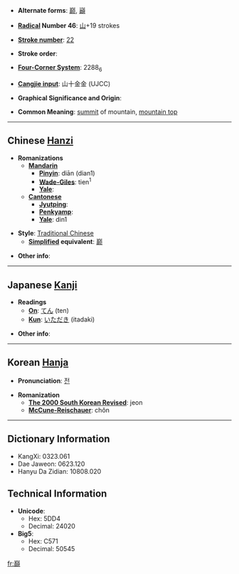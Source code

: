 * '''Alternate forms''': [[巅]], [[巓]]

* '''[[Wiktionary:Chinese radical index| Radical]] Number 46''': [[Wiktionary:Chinese radical index 山|山]]+19 strokes

* '''[[Wiktionary:Chinese total strokes index|Stroke number]]''': [[Wiktionary:Chinese total strokes index 22|22]]

* '''Stroke order''': 

* '''[[Wiktionary:Chinese four corner index|Four-Corner System]]''': 2288<sub>6</sub>

* '''[[Wiktionary:Chinese Cangjie index|Cangjie input]]''': 山十金金 (UJCC)

* '''Graphical Significance and Origin''': 

* '''Common Meaning''': [[summit]] of mountain, [[mountain top]]

----

== Chinese [[Hanzi]] ==

* '''Romanizations'''
** '''[[Mandarin]]'''
*** '''[[Pinyin]]''': diān (dian1)
*** '''[[Wade-Giles]]''': tien<sup>1</sup>
*** '''[[Yale]]''': 
** '''[[Cantonese]]'''
*** '''[[Jyutping]]''':
*** '''[[Penkyamp]]''': 
*** '''[[Yale]]''': din1

* '''Style''': [[Traditional Chinese]] 
** '''[[Simplified Chinese|Simplified]] equivalent''': [[巅]]

* '''Other info''': 

----

== Japanese [[Kanji]] ==

* '''Readings'''
** '''[[On]]''': [[てん]] (ten)
** '''[[Kun]]''': [[いただき]] (itadaki)

* '''Other info''':  

----

== Korean [[Hanja]] ==

* '''Pronunciation''': [[전]]

* '''Romanization'''
** '''[[The 2000 South Korean Revised Romanization|The 2000 South Korean Revised]]''': jeon
** '''[[McCune-Reischauer]]''': chŏn

----

== Dictionary Information ==

* KangXi: 0323.061
* Dae Jaweon: 0623.120
* Hanyu Da Zidian: 10808.020

== Technical Information ==

* '''Unicode''':
** Hex: 5DD4
** Decimal: 24020
* '''Big5''':
** Hex: C571
** Decimal: 50545

[[fr:巔]]